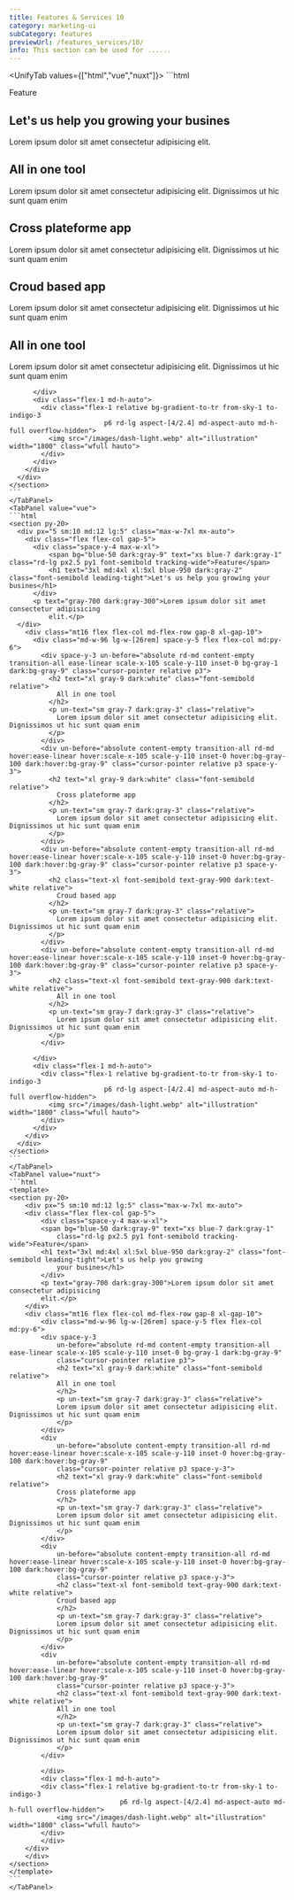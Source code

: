 ```yaml
---
title: Features & Services 10
category: marketing-ui
subCategory: features
previewUrl: /features_services/10/
info: This section can be used for ......
---
```


<UnifyTab values={["html","vue","nuxt"]}>
    <TabPanel value="html">
    ```html
    <section py-20>
      <div px="5 sm:10 md:12 lg:5" class="max-w-7xl mx-auto">
        <div class="flex flex-col gap-5">
          <div class="space-y-4 max-w-xl">
            <span bg="blue-50 dark:gray-9" text="xs blue-7 dark:gray-1"
              class="rd-lg px2.5 py1 font-semibold tracking-wide">Feature</span>
            <h1 text="3xl md:4xl xl:5xl blue-950 dark:gray-2" class="font-semibold leading-tight">Let's us help you
              growing your busines</h1>
          </div>
          <p text="gray-700 dark:gray-300">Lorem ipsum dolor sit amet consectetur adipisicing
            elit.</p>
        </div>
        <div class="mt16 flex flex-col md-flex-row gap-8 xl-gap-10">
          <div class="md-w-96 lg-w-[26rem] space-y-5 flex flex-col md:py-6">
            <div before:rd-md space-y-3
              before="absolute content-empty transition-all ease-linear scale-x-105 scale-y-110 inset-0 bg-gray-1 dark:bg-gray-9"
              class="cursor-pointer relative p3">
              <h2 text="xl gray-9 dark:white" class="font-semibold relative">
                All in one tool
              </h2>
              <p text="sm gray-7 dark:gray-3" class="relative">
                Lorem ipsum dolor sit amet consectetur adipisicing elit. Dignissimos ut hic sunt quam enim
              </p>
            </div>
            <div
              before="absolute content-empty transition-all rd-md hover:ease-linear hover:scale-x-105 scale-y-110 inset-0 hover:bg-gray-100 dark:hover:bg-gray-9"
              class="cursor-pointer relative p3 space-y-3">
              <h2 text="xl gray-9 dark:white" class="font-semibold relative">
                Cross plateforme app
              </h2>
              <p text="sm gray-7 dark:gray-3" class="relative">
                Lorem ipsum dolor sit amet consectetur adipisicing elit. Dignissimos ut hic sunt quam enim
              </p>
            </div>
            <div
              before="absolute content-empty transition-all rd-md hover:ease-linear hover:scale-x-105 scale-y-110 inset-0 hover:bg-gray-100 dark:hover:bg-gray-9"
              class="cursor-pointer relative p3 space-y-3">
              <h2 class="text-xl font-semibold text-gray9 dark-text-white relative">
                Croud based app
              </h2>
              <p text="sm gray-7 dark:gray-3" class="relative">
                Lorem ipsum dolor sit amet consectetur adipisicing elit. Dignissimos ut hic sunt quam enim
              </p>
            </div>
            <div
              before="absolute content-empty transition-all rd-md hover:ease-linear hover:scale-x-105 scale-y-110 inset-0 hover:bg-gray-100 dark:hover:bg-gray-9"
              class="cursor-pointer relative p3 space-y-3">
              <h2 class="text-xl font-semibold text-gray9 dark-text-white relative">
                All in one tool
              </h2>
              <p text="sm gray-7 dark:gray-3" class="relative">
                Lorem ipsum dolor sit amet consectetur adipisicing elit. Dignissimos ut hic sunt quam enim
              </p>
            </div>

          </div>
          <div class="flex-1 md-h-auto">
            <div class="flex-1 relative bg-gradient-to-tr from-sky-1 to-indigo-3 
                            p6 rd-lg aspect-[4/2.4] md-aspect-auto md-h-full overflow-hidden">
              <img src="/images/dash-light.webp" alt="illustration" width="1800" class="wfull hauto">
            </div>
          </div>
        </div>
      </div>
    </section>
    ```
    </TabPanel>
    <TabPanel value="vue">
    ```html
    <section py-20>
      <div px="5 sm:10 md:12 lg:5" class="max-w-7xl mx-auto">
        <div class="flex flex-col gap-5">
          <div class="space-y-4 max-w-xl">
              <span bg="blue-50 dark:gray-9" text="xs blue-7 dark:gray-1" class="rd-lg px2.5 py1 font-semibold tracking-wide">Feature</span>
              <h1 text="3xl md:4xl xl:5xl blue-950 dark:gray-2" class="font-semibold leading-tight">Let's us help you growing your busines</h1>
          </div>
          <p text="gray-700 dark:gray-300">Lorem ipsum dolor sit amet consectetur adipisicing
              elit.</p>
      </div>
        <div class="mt16 flex flex-col md-flex-row gap-8 xl-gap-10">
          <div class="md-w-96 lg-w-[26rem] space-y-5 flex flex-col md:py-6">
            <div space-y-3 un-before="absolute rd-md content-empty transition-all ease-linear scale-x-105 scale-y-110 inset-0 bg-gray-1 dark:bg-gray-9" class="cursor-pointer relative p3">
              <h2 text="xl gray-9 dark:white" class="font-semibold relative">
                All in one tool
              </h2>
              <p un-text="sm gray-7 dark:gray-3" class="relative">
                Lorem ipsum dolor sit amet consectetur adipisicing elit. Dignissimos ut hic sunt quam enim 
              </p>
            </div>
            <div un-before="absolute content-empty transition-all rd-md hover:ease-linear hover:scale-x-105 scale-y-110 inset-0 hover:bg-gray-100 dark:hover:bg-gray-9" class="cursor-pointer relative p3 space-y-3">
              <h2 text="xl gray-9 dark:white" class="font-semibold relative">
                Cross plateforme app
              </h2>
              <p un-text="sm gray-7 dark:gray-3" class="relative">
                Lorem ipsum dolor sit amet consectetur adipisicing elit. Dignissimos ut hic sunt quam enim 
              </p>
            </div>
            <div un-before="absolute content-empty transition-all rd-md hover:ease-linear hover:scale-x-105 scale-y-110 inset-0 hover:bg-gray-100 dark:hover:bg-gray-9" class="cursor-pointer relative p3 space-y-3">
              <h2 class="text-xl font-semibold text-gray-900 dark:text-white relative">
                Croud based app
              </h2>
              <p un-text="sm gray-7 dark:gray-3" class="relative">
                Lorem ipsum dolor sit amet consectetur adipisicing elit. Dignissimos ut hic sunt quam enim 
              </p>
            </div>
            <div un-before="absolute content-empty transition-all rd-md hover:ease-linear hover:scale-x-105 scale-y-110 inset-0 hover:bg-gray-100 dark:hover:bg-gray-9" class="cursor-pointer relative p3 space-y-3">
              <h2 class="text-xl font-semibold text-gray-900 dark:text-white relative">
                All in one tool
              </h2>
              <p un-text="sm gray-7 dark:gray-3" class="relative">
                Lorem ipsum dolor sit amet consectetur adipisicing elit. Dignissimos ut hic sunt quam enim 
              </p>
            </div>
            
          </div>
          <div class="flex-1 md-h-auto">
            <div class="flex-1 relative bg-gradient-to-tr from-sky-1 to-indigo-3 
                            p6 rd-lg aspect-[4/2.4] md-aspect-auto md-h-full overflow-hidden">
              <img src="/images/dash-light.webp" alt="illustration" width="1800" class="wfull hauto">
            </div>
          </div>
        </div>
      </div>
    </section>
    ```
    </TabPanel>
    <TabPanel value="nuxt">
    ```html
    <template>
    <section py-20>
        <div px="5 sm:10 md:12 lg:5" class="max-w-7xl mx-auto">
        <div class="flex flex-col gap-5">
            <div class="space-y-4 max-w-xl">
            <span bg="blue-50 dark:gray-9" text="xs blue-7 dark:gray-1"
                class="rd-lg px2.5 py1 font-semibold tracking-wide">Feature</span>
            <h1 text="3xl md:4xl xl:5xl blue-950 dark:gray-2" class="font-semibold leading-tight">Let's us help you growing
                your busines</h1>
            </div>
            <p text="gray-700 dark:gray-300">Lorem ipsum dolor sit amet consectetur adipisicing
            elit.</p>
        </div>
        <div class="mt16 flex flex-col md-flex-row gap-8 xl-gap-10">
            <div class="md-w-96 lg-w-[26rem] space-y-5 flex flex-col md:py-6">
            <div space-y-3
                un-before="absolute rd-md content-empty transition-all ease-linear scale-x-105 scale-y-110 inset-0 bg-gray-1 dark:bg-gray-9"
                class="cursor-pointer relative p3">
                <h2 text="xl gray-9 dark:white" class="font-semibold relative">
                All in one tool
                </h2>
                <p un-text="sm gray-7 dark:gray-3" class="relative">
                Lorem ipsum dolor sit amet consectetur adipisicing elit. Dignissimos ut hic sunt quam enim
                </p>
            </div>
            <div
                un-before="absolute content-empty transition-all rd-md hover:ease-linear hover:scale-x-105 scale-y-110 inset-0 hover:bg-gray-100 dark:hover:bg-gray-9"
                class="cursor-pointer relative p3 space-y-3">
                <h2 text="xl gray-9 dark:white" class="font-semibold relative">
                Cross plateforme app
                </h2>
                <p un-text="sm gray-7 dark:gray-3" class="relative">
                Lorem ipsum dolor sit amet consectetur adipisicing elit. Dignissimos ut hic sunt quam enim
                </p>
            </div>
            <div
                un-before="absolute content-empty transition-all rd-md hover:ease-linear hover:scale-x-105 scale-y-110 inset-0 hover:bg-gray-100 dark:hover:bg-gray-9"
                class="cursor-pointer relative p3 space-y-3">
                <h2 class="text-xl font-semibold text-gray-900 dark:text-white relative">
                Croud based app
                </h2>
                <p un-text="sm gray-7 dark:gray-3" class="relative">
                Lorem ipsum dolor sit amet consectetur adipisicing elit. Dignissimos ut hic sunt quam enim
                </p>
            </div>
            <div
                un-before="absolute content-empty transition-all rd-md hover:ease-linear hover:scale-x-105 scale-y-110 inset-0 hover:bg-gray-100 dark:hover:bg-gray-9"
                class="cursor-pointer relative p3 space-y-3">
                <h2 class="text-xl font-semibold text-gray-900 dark:text-white relative">
                All in one tool
                </h2>
                <p un-text="sm gray-7 dark:gray-3" class="relative">
                Lorem ipsum dolor sit amet consectetur adipisicing elit. Dignissimos ut hic sunt quam enim
                </p>
            </div>

            </div>
            <div class="flex-1 md-h-auto">
            <div class="flex-1 relative bg-gradient-to-tr from-sky-1 to-indigo-3 
                                p6 rd-lg aspect-[4/2.4] md-aspect-auto md-h-full overflow-hidden">
                <img src="/images/dash-light.webp" alt="illustration" width="1800" class="wfull hauto">
            </div>
            </div>
        </div>
        </div>
    </section>
    </template>
    ```
    </TabPanel>
</UnifyTab>
